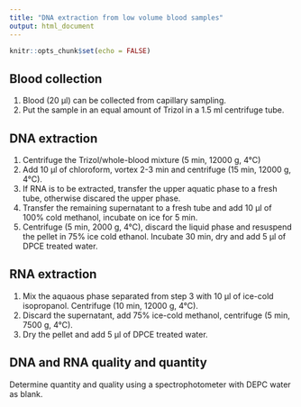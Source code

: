 ```yaml
---
title: "DNA extraction from low volume blood samples"
output: html_document
---
```


```r
knitr::opts_chunk$set(echo = FALSE)
```


## Blood collection

1. Blood (20 &mu;l) can be collected from capillary sampling.
2. Put the sample in an equal amount of Trizol in a 1.5 ml centrifuge tube.

## DNA extraction

1. Centrifuge the Trizol/whole-blood mixture (5 min, 12000 g, 4&deg;C)
2. Add 10 &mu;l of chloroform, vortex 2-3 min and centrifuge (15 min, 12000 g, 4&deg;C). 
3. If RNA is to be extracted, transfer the upper aquatic phase to a fresh tube, otherwise discared the upper phase.
4. Transfer the remaining supernatant to a fresh tube and add 10 &mu;l of 100% cold methanol, incubate on ice for 5 min.
5. Centrifuge (5 min, 2000 g, 4&deg;C), discard the liquid phase and resuspend the pellet in 75% ice cold ethanol. Incubate 30 min, dry and add 5 &mu;l of DPCE treated water.

## RNA extraction

1. Mix the aquaous phase separated from step 3 with 10 &mu;l of ice-cold isopropanol. Centrifuge (10 min, 12000 g, 4&deg;C).
2. Discard the supernatant, add 75% ice-cold methanol, centrifuge (5 min, 7500 g, 4&deg;C).
3. Dry the pellet and add 5 &mu;l of DPCE treated water.

## DNA and RNA quality and quantity

Determine quantity and quality using a spectrophotometer with DEPC water as blank.
